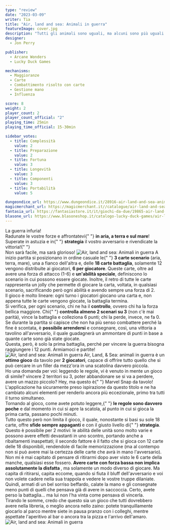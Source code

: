 ```yaml
---
type: "review"
date: "2023-03-09"
writer: Tia
title: "Air, land and sea: Animali in guerra"
featureImage: cover.jpg
description: "Tutti gli animali sono uguali, ma alcuni sono più uguali di altri."
designer:
  - Jon Perry

publisher:
  - Arcane Wonders
  - Lucky Duck Games

mechanisms:
  - Maggioranze
  - Carte
  - Combattimento risolto con carte
  - Gestione mano
  - Influenza

score: 8
weight: 2
player_count: 2
player_count_official: "2"
playing_time: 25min
playing_time_official: 15-30min

sidebar_votes:
  - title: Complessità
    value: 2
  - title: Preparazione
    value: 2
  - title: Fortuna
    value: 3
  - title: Longevità
    value: 3
  - title: Componenti
    value: 3
  - title: Portabilità
    value: 5

dungeondice_url: https://www.dungeondice.it/28916-air-land-and-sea-animali-in-guerra.html
magicmerchant_url: https://magicmerchant.it//catalogue/air-land-and-sea-animali-in-guerra-63641/
fantasia_url: https://fantasiastore.it/it/giochi-da-due/19865-air-land-sea-animali-in-guerra.html
blasone_url: https://www.blasoneshop.it/catalogo-lucky-duck-games/air-land-and-seas-animali-in-guerra-507-2642
---
```


<Setting>
  La guerra infuria!
  <br />
  Radunate le vostre forze e affrontatevi{" "}
  <strong>in aria, a terra e sul mare</strong>! Superate in astuzia e in{" "}
  <strong>strategia</strong> il vostro avversario e rivendicate la vittoria!{" "}
  <br />
  Non sarà facile, ma sarà glorioso!
</Setting>

<img src="./game1.jpg" alt="Air, land and sea: Animali in guerra" />

<Rules>
  A inizio partita si posizionano in ordine casuale le{" "}
  <strong>3 carte scenario</strong> (aria, terra, mare), una a fianco dell'altra
  e, delle <strong>18 carte battaglia</strong>, solamente 12 vengono distribuite
  ai giocatori, <strong>6 per giocatore</strong>. Queste carte, oltre ad avere
  una forza di attacco (1-6) e <strong>un'abilità speciale</strong>, definiscono
  lo scenario in cui possono essere giocate. Inoltre, il retro di tutte le carte
  rappresenta un jolly che permette di giocare la carta, voltata, in qualsiasi
  scenario, sacrificando però ogni abilità e avendo sempre una forza di 2.
  <br />
  Il gioco è molto lineare: ogni turno i giocatori giocano una carta e, non
  appena tutte le carte vengono giocate, la battaglia termina.
  <br />
  Si verifica, per ogni scenario, chi ne ha il <strong>controllo</strong>,
  ovvero chi ha la forza bellica maggiore. Chi{" "}
  <strong>controlla almeno 2 scenari su 3</strong> (non c'è mai parità), vince
  la battaglia e colleziona 6 punti; chi la perde, invece, ne fa 0.
  <br />
  Se durante la partita si capisce che non ha più senso combattere perché la
  fine è scontata, è <strong>possibile arrendersi</strong> e consegnare, così,
  una vittoria a tavolino all'avversario, il quale guadagnerà un ammontare di
  punti in base a quante carte sono già state giocate.
  <br />
  Questa, però, è solo la prima battaglia, perché per vincere la guerra bisogna
  raggiungere i 12 punti. Armiamoci e partite!
</Rules>

<img src="./game2.jpg" alt="Air, land and sea: Animali in guerra" />

<Feedback>
  Air, Land, &amp; Sea: animali in guerra è un <strong>ottimo gioco</strong> da
  tavolo per <strong>2 giocatori</strong>, capace di offrire tutto quello che si
  può cercare in un filler da mezz'ora in una scatolina davvero piccola.
  <br />
  Ho una domanda per voi: leggendo le regole, vi è venuto in mente un gioco di
  simile? vincere 2 territori su 3, poter abbandonare se si va a perdere, avere
  un mazzo piccolo? Hey, ma questo è{" "}
  <Link to="/reviews/marvel-snap/">Marvel Snap</Link> da tavolo! L'applicazione
  ha sicuramente preso ispirazione da questo titolo e ne ha cambiato alcuni
  elementi per renderlo ancora più eccezionale, primo tra tutti il turno
  simultaneo.
  <br />
  Tornando al gioco, come avete potuto leggere,{" "}
  <strong>le regole sono davvero poche</strong> e dal momento in cui si apre la
  scatola, al punto in cui si gioca la prima carta, passano pochi minuti. <br />
  Tutto questo però non limita il gioco, il quale, nonostante si basi su sole 18
  carte, offre <strong>sfide sempre appaganti</strong> e con il giusto livello di{" "}
  <strong>strategia</strong>. Questo è possibile per 2 motivi: le abilità delle unità
  sono molto varie e possono avere effetti devastanti in uno scontro, portando anche
  a ribaltamenti inaspettati; il secondo fattore è il fatto che si gioca con 12 carte
  delle 18 disponibili, rendendole di facile memorizzazione (ma al contempo non si
  può avere mai la certezza delle carte che avrà in mano l'avversario).
  <br />
  Non mi è mai capitato di pensare di ritirarmi dopo aver visto le 6 carte della
  manche, qualsiasi esse fossero. <strong>
    Avere carte con forza bassa non implica assolutamente la disfatta
  </strong>, ma solamente un modo diverso di giocare. Ma capita di ritirarsi, capita
  eccome, quando si fiuta il bluff dell'avversario e voi non volete cadere nella
  sua trappola e vedere le vostre truppe dilaniate. Quindi, armati di un bel sorriso
  beffardo, calate la mano e gli consegnate meno punti di quelli che pensava già
  di avere in saccoccia. Certo, avete perso la battaglia… ma lui non l'ha vinta come
  pensava di vincerla. <br />
  Tirando le somme, credo che questo sia un gioco che tutti dovrebbero avere
  nella libreria, o meglio ancora nello zaino: potete tranquillamente giocarlo
  al parco mentre siete in pausa pranzo con i colleghi, mentre aspettate
  l'aperitivo al bar o ancora tra la pizza e l'arrivo dell'amaro.
</Feedback>

<img src="./game3.jpg" alt="Air, land and sea: Animali in guerra" />
